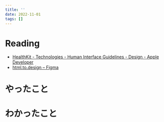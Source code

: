 ```yaml
---
title: ''
date: 2022-11-01
tags: []
---
```


# Reading
- [HealthKit - Technologies - Human Interface Guidelines - Design - Apple Developer](https://developer.apple.com/design/human-interface-guidelines/technologies/healthkit)
- [html.to.design – Figma](https://www.figma.com/community/plugin/1159123024924461424/html.to.design)

# やったこと

# わかったこと

